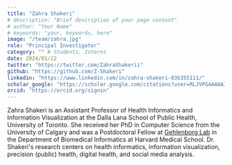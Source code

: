 ```yaml
---
title: "Zahra Shakeri"
# description: "Brief description of your page content"
# author: "Your Name"
# keywords: "your, keywords, here"
image: "/team/zahra.jpg"
role: "Principal Investigator"
category: "" # Students, Interns
date: 2024/01/22
twitter: "https://twitter.com/ZahraShakerii"
github: "https://github.com/Z-Shakeri"
linkedin: "https://www.linkedin.com/in/zahra-shakeri-83b355111/"
scholar_google: "https://scholar.google.com/citations?user=RLJVPG4AAAAJ&hl=en"
orcid: "https://orcid.org/signin"
---
```


Zahra Shakeri is an Assistant Professor of Health Informatics and Information Visualization at the Dalla Lana School of Public Health, University of Toronto. She received her PhD in Computer Science from the University of Calgary and was a
Postdoctoral Fellow at [Gehlenborg Lab](http://gehlenborglab.org/) in the Department of Biomedical Informatics at Harvard Medical School. Dr. Shakeri's research centers on health informatics, information visualization, precision (public) health, digital health, and social media analysis.